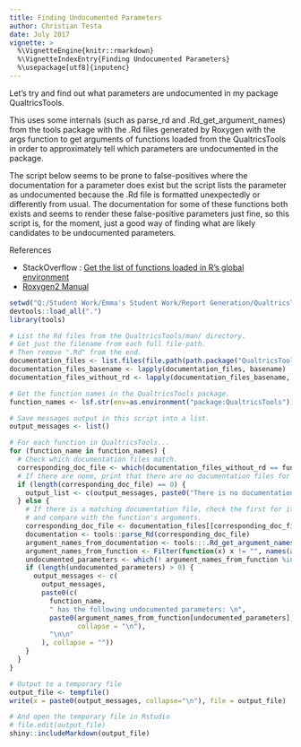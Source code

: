 ```yaml
---
title: Finding Undocumented Parameters
author: Christian Testa
date: July 2017
vignette: >
  %\VignetteEngine{knitr::rmarkdown}
  %\VignetteIndexEntry{Finding Undocumented Parameters}
  %\usepackage[utf8]{inputenc}
---
```


Let's try and find out what parameters are undocumented in my package QualtricsTools.

This uses some internals (such as parse_rd and .Rd_get_argument_names) from the tools package
with the .Rd files generated by Roxygen with the args function to get arguments of functions
loaded from the QualtricsTools in order to approximately tell which parameters are undocumented
in the package.

The script below seems to be prone to false-positives where the documentation for a parameter does
exist but the script lists the parameter as undocumented because the .Rd file is formatted unexpectedly
or differently from usual. The documentation for some of these functions both exists and seems to
render these false-positive parameters just fine, so this script is, for the moment, just a good way
of finding what are likely candidates to be undocumented parameters.

References

- StackOverflow : [Get the list of functions loaded in R's global environment](
https://stackoverflow.com/questions/5103194/get-the-list-of-functions-loaded-in-rs-global-environment)
- [Roxygen2 Manual](
http://roxygen.org/roxygen2-manual.pdf)

```r
setwd("Q:/Student Work/Emma's Student Work/Report Generation/QualtricsTools/")
devtools::load_all(".")
library(tools)

# List the Rd files from the QualtricsTools/man/ directory.
# Get just the filename from each full file-path.
# Then remove ".Rd" from the end.
documentation_files <- list.files(file.path(path.package("QualtricsTools"), "man"), full.names = TRUE)
documentation_files_basename <- lapply(documentation_files, basename)
documentation_files_without_rd <- lapply(documentation_files_basename, function(x) gsub("*.Rd", "", x))

# Get the function names in the QualtricsTools package.
function_names <- lsf.str(env=as.environment("package:QualtricsTools"))

# Save messages output in this script into a list.
output_messages <- list()

# For each function in QualtricsTools...
for (function_name in function_names) {
  # Check which documentation files match.
  corresponding_doc_file <- which(documentation_files_without_rd == function_name)
  # If there are none, print that there are no documentation files for that function.
  if (length(corresponding_doc_file) == 0) {
    output_list <- c(output_messages, paste0("There is no documentation file for ", function_name))
  } else {
    # If there is a matching documentation file, check the first for its documented arguments
    # and compare with the function's arguments.
    corresponding_doc_file <- documentation_files[[corresponding_doc_file[[1]]]]
    documentation <- tools::parse_Rd(corresponding_doc_file)
    argument_names_from_documentation <- tools:::.Rd_get_argument_names(documentation)
    argument_names_from_function <- Filter(function(x) x != "", names(as.list(args(function_name))))
    undocumented_parameters <- which(! argument_names_from_function %in% argument_names_from_documentation)
    if (length(undocumented_parameters) > 0) {
      output_messages <- c(
        output_messages,
        paste0(c(
          function_name,
          " has the following undocumented parameters: \n",
          paste0(argument_names_from_function[undocumented_parameters],
                 collapse = "\n"),
          "\n\n"
        ), collapse = ""))
    }
  }
}

# Output to a temporary file
output_file <- tempfile()
write(x = paste0(output_messages, collapse="\n"), file = output_file)

# And open the temporary file in Rstudio
# file.edit(output_file)
shiny::includeMarkdown(output_file)
```
